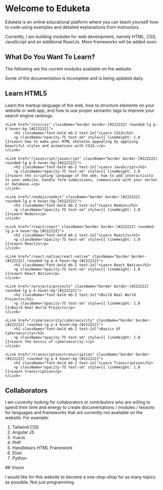 
# Welcome to Eduketa

Eduketa is an online educational platform where you can teach yourself how to code using examples and detailed explanations from instructors.

Currently, I am building modules for web development, namely HTML, CSS, JavaScript and an additional ReactJs. More frameworks will be added soon.

## What Do You Want To Learn?

The following are the current modules available on the website.

<Callout type="warning">
Some of the documentation is incomplete and is being updated daily.
</Callout>

<div className="grid grid-cols-1 md:grid-cols-2 gap-8 mt-8">
    <Link href="/html/html" className="border border-[#222222] rounded-lg p-4 hover:bg-[#222222]">
        <h2 className="font-bold mb-2 text-2xl">Learn HTML5</h2>
        <p className="opacity-75 text-sm" style={{ lineHeight: 1.8 }}>Learn the markup language of the web, how to structure elements on your website or web app, and how to use proper semantic tags to improve your search engine rankings.</p>
    </Link>
    
    <Link href="/css/css" className="border border-[#222222] rounded-lg p-4 hover:bg-[#222222]">
        <h2 className="font-bold mb-2 text-2xl">Learn CSS3</h2>
        <p className="opacity-75 text-sm" style={{ lineHeight: 1.8 }}>Learn how to make your HTML skeleton appealing by applying beautiful styles and animations with CSS3.</p>
    </Link>
    
    <Link href="/javascript/javascript" className="border border-[#222222] rounded-lg p-4 hover:bg-[#222222]">
        <h2 className="font-bold mb-2 text-2xl">Learn JavaScript</h2>
        <p className="opacity-75 text-sm" style={{ lineHeight: 1.8 }}>Learn the scripting language of the web, how to add interactivity to your website, handle form submissions, communicate with your server or database.</p>
    </Link>
    
    <Link href="/nodejs/nodejs" className="border border-[#222222] rounded-lg p-4 hover:bg-[#222222]">
        <h2 className="font-bold mb-2 text-2xl">Learn NodeJs</h2>
        <p className="opacity-75 text-sm" style={{ lineHeight: 1.8 }}>Learn NodeJs</p>
    </Link>
    
    <Link href="/react/react" className="border border-[#222222] rounded-lg p-4 hover:bg-[#222222]">
        <h2 className="font-bold mb-2 text-2xl">Learn ReactJs</h2>
        <p className="opacity-75 text-sm" style={{ lineHeight: 1.8 }}>Learn ReactJs</p>
    </Link>
    
    <Link href="/react-native/react-native" className="border border-[#222222] rounded-lg p-4 hover:bg-[#222222]">
        <h2 className="font-bold mb-2 text-2xl">Learn React Native</h2>
        <p className="opacity-75 text-sm" style={{ lineHeight: 1.8 }}>Learn React Native</p>
    </Link>
    
    <Link href="/projects/projects" className="border border-[#222222] rounded-lg p-4 hover:bg-[#222222]">
        <h2 className="font-bold mb-2 text-2xl">Build Real World Projects</h2>
        <p className="opacity-75 text-sm" style={{ lineHeight: 1.8 }}>Build Real World Projects</p>
    </Link>
    
    <Link href="/cybersecurity/cybersecurity" className="border border-[#222222] rounded-lg p-4 hover:bg-[#222222]">
        <h2 className="font-bold mb-2 text-2xl">Basics Of Cybersecurity</h2>
        <p className="opacity-75 text-sm" style={{ lineHeight: 1.8 }}>Learn the basics of cybersecurity.</p>
    </Link>
    
    <Link href="/transcription/transcription" className="border border-[#222222] rounded-lg p-4 hover:bg-[#222222]">
        <h2 className="font-bold mb-2 text-2xl">Learn Transcription</h2>
        <p className="opacity-75 text-sm" style={{ lineHeight: 1.8 }}>Learn transcription</p>
    </Link>
</div>


## Collaborators

I am currently looking for collaborators or contributors who are willing to spend their time and energy to create documentations / modules / lessons for languages and frameworks that are currently not available on the website. For example:

1. Tailwind CSS
2. Angular JS
3. VueJs
4. PHP
5. Handlebars HTML Framework
6. Elixir
7. Python

<Callout type="info">
## Vision

I would like for this website to become a one-stop-shop for as many topics as possible. Not just programming.
</Callout>